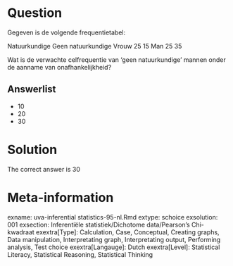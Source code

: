Question
========

Gegeven is de volgende frequentietabel:

Natuurkundige Geen natuurkundige
Vrouw 25 15
Man 25 35

Wat is de verwachte celfrequentie van 'geen natuurkundige' mannen onder de aanname van onafhankelijkheid? 

Answerlist
----------
* 10
* 20
* 30

Solution
========

The correct answer is  30 

Meta-information
================
exname: uva-inferential statistics-95-nl.Rmd 
extype: schoice 
exsolution: 001 
exsection: Inferentiële statistiek/Dichotome data/Pearson's Chi-kwadraat
exextra[Type]: Calculation, Case, Conceptual, Creating graphs, Data manipulation, Interpretating graph, Interpretating output, Performing analysis, Test choice 
exextra[Langauge]: Dutch 
exextra[Level]: Statistical Literacy, Statistical Reasoning, Statistical Thinking 
